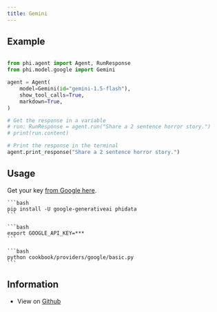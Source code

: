 ```yaml
---
title: Gemini
---
```


## Example

<CodeGroup>

```python agent.py

from phi.agent import Agent, RunResponse
from phi.model.google import Gemini

agent = Agent(
    model=Gemini(id="gemini-1.5-flash"),
    show_tool_calls=True,
    markdown=True,
)

# Get the response in a variable
# run: RunResponse = agent.run("Share a 2 sentence horror story.")
# print(run.content)

# Print the response in the terminal
agent.print_response("Share a 2 sentence horror story.")
```

</CodeGroup>

## Usage

Get your key [from Google here](https://ai.google.dev/aistudio).

<Steps>
  <Snippet file="create-venv-step.mdx" />

  <Step title="Install libraries">

    ```bash
    pip install -U google-generativeai phidata
    ```

  </Step>

  <Step title="Export `GOOGLE_API_KEY`">

    ```bash
    export GOOGLE_API_KEY=***
    ```

  </Step>

  <Step title="Run Gemini Agent">

    ```bash
    python cookbook/providers/google/basic.py
    ```

  </Step>

  </Steps>

## Information

- View on [Github](https://github.com/agno-agi/phidata/tree/main/cookbook/providers/google/basic.py)
